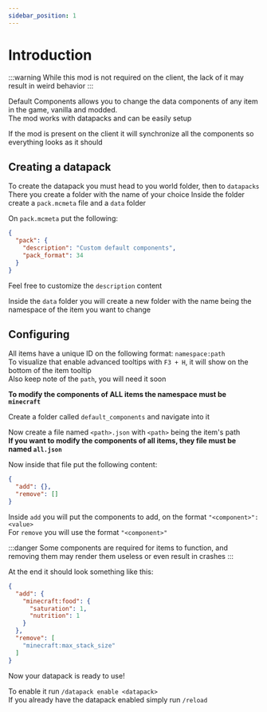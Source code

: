 ```yaml
---
sidebar_position: 1
---
```


# Introduction

:::warning
While this mod is not required on the client, the lack of it may result in weird behavior
:::

Default Components allows you to change the data components of any item in the game, vanilla and modded.  
The mod works with datapacks and can be easily setup

If the mod is present on the client it will synchronize all the components so everything looks as it should

## Creating a datapack

To create the datapack you must head to you world folder, then to `datapacks`
There you create a folder with the name of your choice
Inside the folder create a `pack.mcmeta` file and a `data` folder

On `pack.mcmeta` put the following:
```json title="pack.mcmeta"
{
  "pack": {
    "description": "Custom default components",
    "pack_format": 34
  }
}
```
Feel free to customize the `description` content

Inside the `data` folder you will create a new folder with the name being the namespace of the item you want to change

## Configuring

All items have a unique ID on the following format: `namespace:path`  
To visualize that enable advanced tooltips with `F3 + H`, it will show on the bottom of the item tooltip  
Also keep note of the `path`, you will need it soon

**To modify the components of ALL items the namespace must be `minecraft`**

Create a folder called `default_components` and navigate into it

Now create a file named `<path>.json` with `<path>` being the item's path  
**If you want to modify the components of all items, they file must be named `all.json`**

Now inside that file put the following content:
```json
{
  "add": {},
  "remove": []
}
```

Inside `add` you will put the components to add, on the format `"<component>": <value>`  
For `remove` you will use the format `"<component>"`

:::danger
Some components are required for items to function, and removing them may render them useless or even result in crashes
:::
    
At the end it should look something like this:
```json
{
  "add": {
    "minecraft:food": {
      "saturation": 1,
      "nutrition": 1
    }
  },
  "remove": [
    "minecraft:max_stack_size"
  ]
}
```
Now your datapack is ready to use!

To enable it run `/datapack enable <datapack>`  
If you already have the datapack enabled simply run `/reload`

